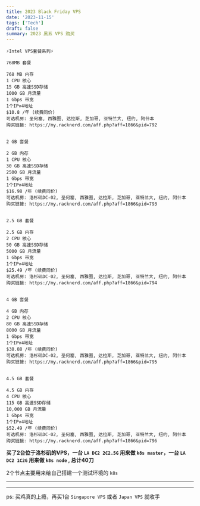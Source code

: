 ```yaml
---
title: 2023 Black Friday VPS
date: '2023-11-15'
tags: ['Tech']
draft: false
summary: 2023 黑五 VPS 购买
---
```


<TOCInline toc={props.toc}/>

```
⚡️Intel VPS套餐系列⚡️

768MB 套餐

768 MB 内存
1 CPU 核心
15 GB 高速SSD存储
1000 GB 月流量
1 Gbps 带宽
1个IPv4地址
$10.8 /年 (续费同价)
可选机房: 圣何塞, 西雅图, 达拉斯, 芝加哥, 亚特兰大, 纽约, 阿什本
购买链接: https://my.racknerd.com/aff.php?aff=1866&pid=792


2 GB 套餐

2 GB 内存
1 CPU 核心
30 GB 高速SSD存储
2500 GB 月流量
1 Gbps 带宽
1个IPv4地址
$16.98 /年 (续费同价)
可选机房: 洛杉矶DC-02, 圣何塞, 西雅图, 达拉斯, 芝加哥, 亚特兰大, 纽约, 阿什本
购买链接: https://my.racknerd.com/aff.php?aff=1866&pid=793


2.5 GB 套餐

2.5 GB 内存
2 CPU 核心
50 GB 高速SSD存储
5000 GB 月流量
1 Gbps 带宽
1个IPv4地址
$25.49 /年 (续费同价)
可选机房: 洛杉矶DC-02, 圣何塞, 西雅图, 达拉斯, 芝加哥, 亚特兰大, 纽约, 阿什本
购买链接: https://my.racknerd.com/aff.php?aff=1866&pid=794


4 GB 套餐

4 GB 内存
2 CPU 核心
80 GB 高速SSD存储
8000 GB 月流量
1 Gbps 带宽
1个IPv4地址
$38.88 /年 (续费同价)
可选机房: 洛杉矶DC-02, 圣何塞, 西雅图, 达拉斯, 芝加哥, 亚特兰大, 纽约, 阿什本
购买链接: https://my.racknerd.com/aff.php?aff=1866&pid=795


4.5 GB 套餐

4.5 GB 内存
4 CPU 核心
115 GB 高速SSD存储
10,000 GB 月流量
1 Gbps 带宽
1个IPv4地址
$52.49 /年 (续费同价)
可选机房: 洛杉矶DC-02, 圣何塞, 西雅图, 达拉斯, 芝加哥, 亚特兰大, 纽约, 阿什本
购买链接: https://my.racknerd.com/aff.php?aff=1866&pid=796
```

**买了2台位于洛杉矶的VPS，一台 `LA DC2 2C2.5G` 用来做 `k8s master`，一台 `LA DC2 1C2G` 用来做 `k8s node` , 总计40刀**

2个节点主要用来给自己搭建一个测试环境的 `k8s`


------------
------------
ps: 买鸡真的上瘾，再买1台 `Singapore VPS` 或者 `Japan VPS` 就收手